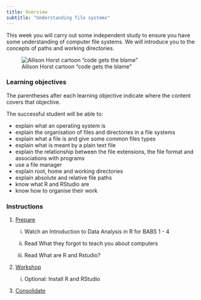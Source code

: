 ```yaml
---
title: Overview
subtitle: "Understanding file systems"
---
```


This week you will carry out some independent study to ensure you have some understanding of computer file systems. We will introduce you to the concepts of paths and working directories.

![Allison Horst cartoon "code gets the blame"](images/code_gets_the_blame.jpg){fig-alt="A charactered has slipped on a banana skin and is blaming the code character but the real culprits, holding bananas, are mismanaged files, navigating your computing and typos"}

### Learning objectives

The parentheses after each learning objective indicate where the content covers that objective.

The successful student will be able to:

-   explain what an operating system is
-   explain the organisation of files and directories in a file systems 
-   explain what a file is and give some common files types 
-   explain what is meant by a plain text file
-   explain the relationship between the file extensions, the file format and associations with programs
-   use a file manager
-   explain root, home and working directories
-   explain absolute and relative file paths
-   know what R and RStudio are
-   know how to organise their work


### Instructions

1.  [Prepare](study_before_workshop.qmd)

    i.  Watch an Introduction to Data Analysis in R for BABS 1 - 4

    ii. Read What they forgot to teach you about computers

    iii. Read What are R and Rstudio?

2.  [Workshop](workshop.qmd)

    i.  Optional: Install R and RStudio

3.  [Consolidate](study_after_workshop.qmd)

